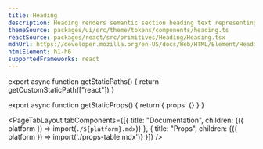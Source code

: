 ```yaml
---
title: Heading
description: Heading renders semantic section heading text representing six levels.
themeSource: packages/ui/src/theme/tokens/components/heading.ts
reactSource: packages/react/src/primitives/Heading/Heading.tsx
mdnUrl: https://developer.mozilla.org/en-US/docs/Web/HTML/Element/Heading_Elements
htmlElement: h1-h6
supportedFrameworks: react
---
```



export async function getStaticPaths() {
  return getCustomStaticPath(["react"])
}

export async function getStaticProps() {
  return { props: {} }
}

<PageTabLayout 
  tabComponents={[{
    title: "Documentation", 
    children: <Fragment>{({ platform }) => import(`./${platform}.mdx`)}</Fragment>
  },
  {
    title: "Props", 
    children: <Fragment>{({ platform }) => import('./props-table.mdx')}</Fragment>
  }]}
/>  
